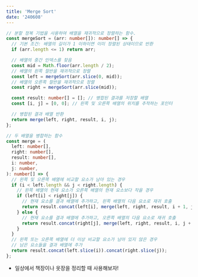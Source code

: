 ```yaml
---
title: 'Merge Sort'
date: '240608'
---
```


```typescript
// 분할 정복 기법을 사용하여 배열을 재귀적으로 정렬하는 함수.
const mergeSort = (arr: number[]): number[] => {
  // 기본 조건: 배열의 길이가 1 이하이면 이미 정렬된 상태이므로 반환
  if (arr.length <= 1) return arr;

  // 배열의 중간 인덱스를 찾음
  const mid = Math.floor(arr.length / 2);
  // 배열의 왼쪽 절반을 재귀적으로 정렬
  const left = mergeSort(arr.slice(0, mid));
  // 배열의 오른쪽 절반을 재귀적으로 정렬
  const right = mergeSort(arr.slice(mid));

  const result: number[] = []; // 병합된 결과를 저장할 배열
  const [i, j] = [0, 0]; // 왼쪽 및 오른쪽 배열의 위치를 추적하는 포인터

  // 병합된 결과 배열 반환
  return merge(left, right, result, i, j);
};

// 두 배열을 병합하는 함수
const merge = (
  left: number[],
  right: number[],
  result: number[],
  i: number,
  j: number,
): number[] => {
  // 왼쪽 및 오른쪽 배열에 비교할 요소가 남아 있는 경우
  if (i < left.length && j < right.length) {
    // 왼쪽 배열의 현재 요소가 오른쪽 배열의 현재 요소보다 작을 경우
    if (left[i] < right[j]) {
      // 현재 요소를 결과 배열에 추가하고, 왼쪽 배열의 다음 요소로 재귀 호출
      return result.concat(left[i], merge(left, right, result, i + 1, j));
    } else {
      // 현재 요소를 결과 배열에 추가하고, 오른쪽 배열의 다음 요소로 재귀 호출
      return result.concat(right[j], merge(left, right, result, i, j + 1));
    }
  }
  // 왼쪽 또는 오른쪽 배열에 더 이상 비교할 요소가 남아 있지 않은 경우
  // 남은 요소들을 결과 배열에 추가
  return result.concat(left.slice(i)).concat(right.slice(j));
};
```

- 일상에서 책장이나 옷장을 정리할 때 사용해보자!
